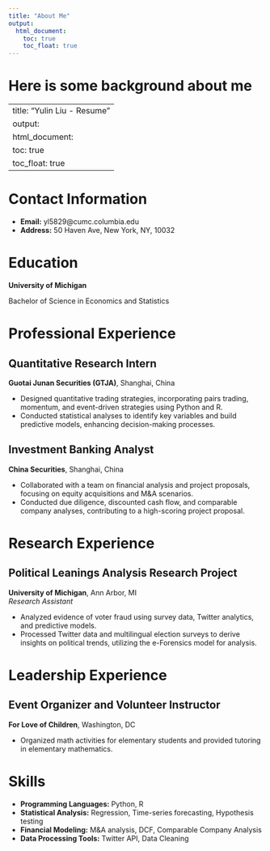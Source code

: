 ```yaml
---
title: "About Me"
output: 
  html_document:
    toc: true
    toc_float: true
---
```


# Here is some background about me

---
title: "Yulin Liu - Resume"
output: 
  html_document:
    toc: true
    toc_float: true
---

# Contact Information
- **Email:** yl5829@cumc.columbia.edu  
- **Address:** 50 Haven Ave, New York, NY, 10032  

# Education
**University of Michigan**  

Bachelor of Science in Economics and Statistics

# Professional Experience

## Quantitative Research Intern  
**Guotai Junan Securities (GTJA)**, Shanghai, China  

- Designed quantitative trading strategies, incorporating pairs trading, momentum, and event-driven strategies using Python and R.
- Conducted statistical analyses to identify key variables and build predictive models, enhancing decision-making processes.

## Investment Banking Analyst  
**China Securities**, Shanghai, China  

- Collaborated with a team on financial analysis and project proposals, focusing on equity acquisitions and M&A scenarios.
- Conducted due diligence, discounted cash flow, and comparable company analyses, contributing to a high-scoring project proposal.

# Research Experience

## Political Leanings Analysis Research Project  
**University of Michigan**, Ann Arbor, MI  
*Research Assistant*  

- Analyzed evidence of voter fraud using survey data, Twitter analytics, and predictive models.
- Processed Twitter data and multilingual election surveys to derive insights on political trends, utilizing the e-Forensics model for analysis.


# Leadership Experience

## Event Organizer and Volunteer Instructor  
**For Love of Children**, Washington, DC  

- Organized math activities for elementary students and provided tutoring in elementary mathematics.

# Skills
- **Programming Languages:** Python, R  
- **Statistical Analysis:** Regression, Time-series forecasting, Hypothesis testing  
- **Financial Modeling:** M&A analysis, DCF, Comparable Company Analysis  
- **Data Processing Tools:** Twitter API, Data Cleaning  



